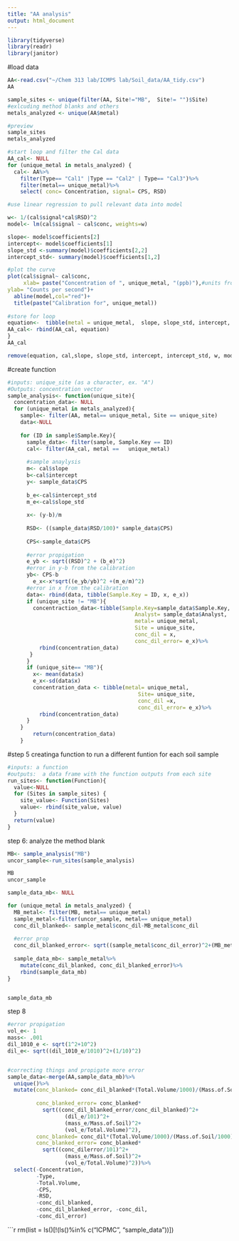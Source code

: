 ```yaml
---
title: "AA analysis"
output: html_document
---
```

```r
library(tidyverse)
library(readr)
library(janitor)

```

#load data
```r
AA<-read.csv("~/Chem 313 lab/ICMPS lab/Soil_data/AA_tidy.csv")
AA
```

```r
sample_sites <- unique(filter(AA, Site!="MB",  Site!= "")$Site)
#exlcuding method blanks and others
metals_analyzed <- unique(AA$metal)

#preview
sample_sites
metals_analyzed

```

```r
#start loop and filter the Cal data
AA_cal<- NULL
for (unique_metal in metals_analyzed) {
  cal<- AA%>%
    filter(Type== "Cal1" |Type == "Cal2" | Type== "Cal3")%>%
    filter(metal== unique_metal)%>%
    select( conc= Concentration, signal= CPS, RSD)

#use linear regression to pull relevant data into model

w<- 1/(cal$signal*cal$RSD)^2
model<- lm(cal$signal ~ cal$conc, weights=w)

slope<- model$coefficients[2]
intercept<- model$coefficients[1]
slope_std <-summary(model)$coefficients[2,2]
intercept_std<- summary(model)$coefficients[1,2]

#plot the curve
plot(cal$signal~ cal$conc,
     xlab= paste("Concentration of ", unique_metal, "(ppb)"),#units from the standard(ug/L)
ylab= "Counts per second")+
  abline(model,col="red")+
  title(paste("Calibration for", unique_metal))
     
#store for loop
equation<-  tibble(metal = unique_metal,  slope, slope_std, intercept, intercept_std)
AA_cal<- rbind(AA_cal, equation)
}
AA_cal

remove(equation, cal,slope, slope_std, intercept, intercept_std, w, model, unique_metal)
```

#create function 
```r
#inputs: unique_site (as a character, ex. "A")
#Outputs: concentration vector
sample_analysis<- function(unique_site){
  concentration_data<- NULL
  for (unique_metal in metals_analyzed){
    sample<- filter(AA, metal== unique_metal, Site == unique_site)
    data<-NULL
    
    for (ID in sample$Sample.Key){
      sample_data<- filter(sample, Sample.Key == ID)
      cal<- filter(AA_cal, metal ==   unique_metal)
      
      #sample anaylysis
      m<- cal$slope
      b<-cal$intercept
      y<- sample_data$CPS
      
      b_e<-cal$intercept_std
      m_e<-cal$slope_std
      
      x<- (y-b)/m
      
      RSD<- ((sample_data$RSD/100)* sample_data$CPS)
      
      CPS<-sample_data$CPS
      
      #error propigation
      e_yb <- sqrt((RSD)^2 + (b_e)^2)
      #error in y-b from the calibration
      yb<- CPS-b
        e_x<-x*sqrt((e_yb/yb)^2 +(m_e/m)^2)
      #error in x from the calibration
      data<- rbind(data, tibble(Sample.Key = ID, x, e_x))
      if (unique_site != "MB"){
        concentraction_data<-tibble(Sample.Key=sample_data$Sample.Key,
                                        Analyst= sample_data$Analyst,
                                        metal= unique_metal,
                                        Site = unique_site,
                                        conc_dil = x,
                                        conc_dil_error= e_x)%>%
          rbind(concentration_data)
       } 
      }
      if (unique_site== "MB"){
        x<- mean(data$x)
        e_x<-sd(data$x)
        concentration_data <- tibble(metal= unique_metal,
                                         Site= unique_site,
                                         conc_dil =x,
                                         conc_dil_error= e_x)%>%
          rbind(concentration_data)
      }
    }
        return(concentration_data) 
    }

```

#step  5 creatinga function to run a different funtion for each soil sample
```r
#inputs: a function
#outputs:  a data frame with the function outputs from each site
run_sites<- function(Function){
  value<-NULL
  for (Sites in sample_sites) {
    site_value<- Function(Sites)
    value<- rbind(site_value, value)
  }
  return(value)
}
```

step 6: analyze the method blank
```r
MB<- sample_analysis("MB")
uncor_sample<-run_sites(sample_analysis)

MB
uncor_sample
```

```r

sample_data_mb<- NULL

for (unique_metal in metals_analyzed) {
  MB_metal<- filter(MB, metal== unique_metal)
  sample_metal<-filter(uncor_sample, metal== unique_metal)
  conc_dil_blanked<- sample_metal$conc_dil-MB_metal$conc_dil
  
  #error prop
  conc_dil_blanked_error<- sqrt((sample_metal$conc_dil_error)^2+(MB_metal$conc_dil_error)^2)
  
  sample_data_mb<- sample_metal%>%
    mutate(conc_dil_blanked, conc_dil_blanked_error)%>%
    rbind(sample_data_mb)
}


sample_data_mb
```
step 8
```r
#error propigation
vol_e<- 1
mass<- .001
dil_1010_e <- sqrt(1^2+10^2)
dil_e<- sqrt((dil_1010_e/1010)^2+(1/10)^2)


#correcting things and propigate more error
sample_data<-merge(AA,sample_data_mb)%>%
  unique()%>%
  mutate(conc_blanked= conc_dil_blanked*(Total.Volume/1000)/(Mass.of.Soil/1000)*101,
         
         conc_blanked_error= conc_blanked*
           sqrt((conc_dil_blanked_error/conc_dil_blanked)^2+
                  (dil_e/101)^2+
                  (mass_e/Mass.of.Soil)^2+
                  (vol_e/Total.Volume)^2),
         conc_blanked= conc_dil*(Total.Volume/1000)/(Mass.of.Soil/1000)*101,
         conc_blanked_error= conc_blanked*
           sqrt((conc_dilerror/101)^2+
                  (mass_e/Mass.of.Soil)^2+
                  (vol_e/Total.Volume)^2))%>%
  select(-Concentration,
         -Type,
         -Total.Volume,
         -CPS,
         -RSD,
         -conc_dil_blanked,
         -conc_dil_blanked_error, -conc_dil,
         -conc_dil_error)


```

```r
rm(list = ls()[!(ls()%in% c("ICPMC", "sample_data"))])

